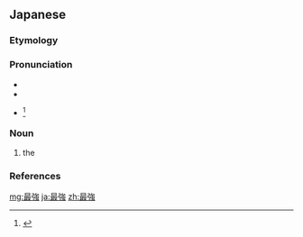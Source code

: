 ==Japanese==
{{ja-kanjitab|さい|きょう|yomi=on}}

===Etymology===
{{prefix|最|強|lang=ja|tr1=sai|t1=most, greatest|tr2=kyō|t2=strong, powerful, potent}}

===Pronunciation===
* {{l|ja|sc=Latn|音読み|On'yomi}}
* {{IPA|lang=ja|[sa̠.i.kjo̞ː]}}
* {{ja-accent-common|h|サ|イキョー}}<ref>{{R:NHK Hatsuon}}</ref>

===Noun===
{{ja-noun|さいきょう}}

# the {{l|en|strongest}}

===References===
<references/>

[[mg:最強]]
[[ja:最強]]
[[zh:最強]]